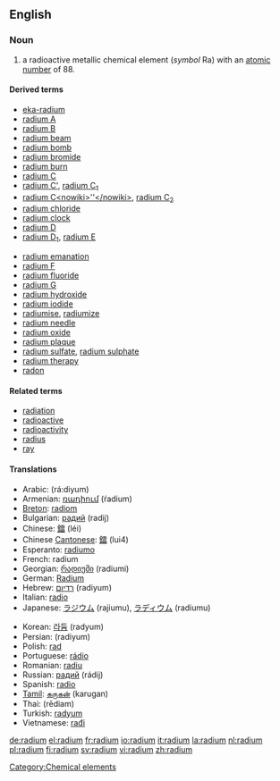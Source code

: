 ==English==
{{elements|Ra|francium|Fr|actinium|Ac}}

===Noun===
{{en-noun|-}}
{{wikipedia}}

# a radioactive metallic chemical element (''symbol'' Ra) with an [[atomic number]] of 88.

====Derived terms====
{{top2}}
*[[eka-radium]]
*[[radium A]]
*[[radium B]]
*[[radium beam]]
*[[radium bomb]]
*[[radium bromide]]
*[[radium burn]]
*[[radium C]]
*[[radium C']], [[radium C1|radium C<sub>1</sub>]]
*[[radium C<nowiki>''</nowiki>]], [[radium C2|radium C<sub>2</sub>]]
*[[radium chloride]]
*[[radium clock]]
*[[radium D]]
*[[radium D1|radium D<sub>1</sub>]], [[radium E]]
{{mid2}}
*[[radium emanation]]
*[[radium F]]
*[[radium fluoride]]
*[[radium G]]
*[[radium hydroxide]]
*[[radium iodide]]
*[[radiumise]], [[radiumize]]
*[[radium needle]]
*[[radium oxide]]
*[[radium plaque]]
*[[radium sulfate]], [[radium sulphate]]
*[[radium therapy]]
*[[radon]]
{{bottom}}

====Related terms====
*[[radiation]]
*[[radioactive]]
*[[radioactivity]]
*[[radius]]
*[[ray]]

====Translations====
{{top}}
*Arabic: {{ARchar|[[راديوم|راديُوم]]}} (rá:diyum) {{m}}
*Armenian: [[ռադիում]] (ŕadium)
*[[Breton]]: [[radiom]] {{m}}
*Bulgarian: [[радий]] (radij) {{m}}
*Chinese: [[鐳]] (léi)
*Chinese [[Cantonese]]: [[鐳]] (lui4)
*Esperanto: [[radiumo]]
*French: radium
*Georgian: [[რადიუმი]] (radiumi)
*German: [[Radium]] {{n}}
*Hebrew: [[רדיום]] (radiyum)
*Italian: [[radio#Italian|radio]] {{m}}
*Japanese: [[ラジウム]] (rajiumu), [[ラディウム]] (radiumu)
{{mid}}
*Korean: [[라듐]] (radyum)
*Persian: {{FAchar|[[راديوم]]}} (radiyum)
*Polish: [[rad#Polish|rad]] {{m}}
*Portuguese: [[rádio]] {{m}}
*Romanian: [[radiu]] {{n}}
*Russian: [[радий]] (rádij) {{m}}
*Spanish: [[radio#Spanish|radio]]
*[[Tamil]]: [[கருகன்]] (karugan)
*Thai: {{THchar|[[เรเดียม]]}} (rēdiam)
*Turkish: [[radyum]]
*Vietnamese: [[rađi]]
{{bottom}}

[[Category:Chemical elements]]

[[de:radium]]
[[el:radium]]
[[fr:radium]]
[[io:radium]]
[[it:radium]]
[[la:radium]]
[[nl:radium]]
[[pl:radium]]
[[fi:radium]]
[[sv:radium]]
[[vi:radium]]
[[zh:radium]]